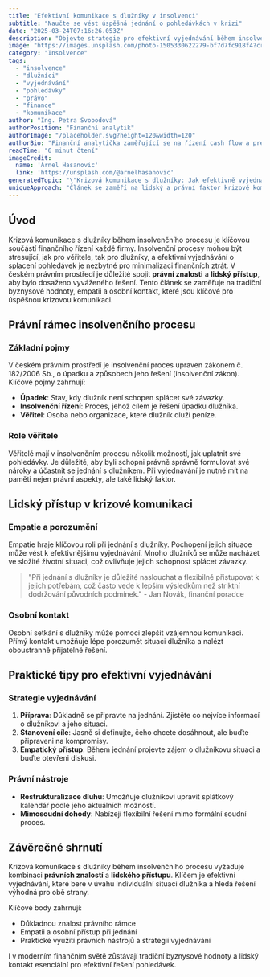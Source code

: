 ```yaml
---
title: "Efektivní komunikace s dlužníky v insolvenci"
subtitle: "Naučte se vést úspěšná jednání o pohledávkách v krizi"
date: "2025-03-24T07:16:26.053Z"
description: "Objevte strategie pro efektivní vyjednávání během insolvenčního procesu v ČR."
image: "https://images.unsplash.com/photo-1505330622279-bf7d7fc918f4?crop=entropy&cs=tinysrgb&fit=max&fm=jpg&ixid=M3w3MjA5MjJ8MHwxfHJhbmRvbXx8fHx8fHx8fDE3NDI4MDA1ODV8&ixlib=rb-4.0.3&q=80&w=1080"
category: "Insolvence"
tags:
  - "insolvence"
  - "dlužníci"
  - "vyjednávání"
  - "pohledávky"
  - "právo"
  - "finance"
  - "komunikace"
author: "Ing. Petra Svobodová"
authorPosition: "Finanční analytik"
authorImage: "/placeholder.svg?height=120&width=120"
authorBio: "Finanční analytička zaměřující se na řízení cash flow a prevenci platební neschopnosti."
readTime: "6 minut čtení"
imageCredit:
  name: 'Arnel Hasanovic'
  link: 'https://unsplash.com/@arnelhasanovic'
generatedTopic: "\"Krizová komunikace s dlužníky: Jak efektivně vyjednávat o splacení pohledávek během insolvenčního procesu v českém právním prostředí\""
uniqueApproach: "Článek se zaměří na lidský a právní faktor krizové komunikace, aniž by spoléhal na technologické nástroje. Představí čtenářům roli empatie a osobního přístupu ve vyjednávání, podpořenou hlubokým pochopením právního prostředí a individuálních situací dlužníků. Tato perspektiva klade důraz na tradiční byznysové hodnoty a lidský kontakt, které zůstávají klíčové i v moderním finančním světě."
---
```


## Úvod

Krizová komunikace s dlužníky během insolvenčního procesu je klíčovou součástí finančního řízení každé firmy. Insolvenční procesy mohou být stresující, jak pro věřitele, tak pro dlužníky, a efektivní vyjednávání o splacení pohledávek je nezbytné pro minimalizaci finančních ztrát. V českém právním prostředí je důležité spojit **právní znalosti** a **lidský přístup**, aby bylo dosaženo vyváženého řešení. Tento článek se zaměřuje na tradiční byznysové hodnoty, empatii a osobní kontakt, které jsou klíčové pro úspěšnou krizovou komunikaci.

## Právní rámec insolvenčního procesu

### Základní pojmy

V českém právním prostředí je insolvenční proces upraven zákonem č. 182/2006 Sb., o úpadku a způsobech jeho řešení (insolvenční zákon). Klíčové pojmy zahrnují:

- **Úpadek**: Stav, kdy dlužník není schopen splácet své závazky.
- **Insolvenční řízení**: Proces, jehož cílem je řešení úpadku dlužníka.
- **Věřitel**: Osoba nebo organizace, které dlužník dluží peníze.

### Role věřitele

Věřitelé mají v insolvenčním procesu několik možností, jak uplatnit své pohledávky. Je důležité, aby byli schopni právně správně formulovat své nároky a účastnit se jednání s dlužníkem. Při vyjednávání je nutné mít na paměti nejen právní aspekty, ale také lidský faktor.

## Lidský přístup v krizové komunikaci

### Empatie a porozumění

Empatie hraje klíčovou roli při jednání s dlužníky. Pochopení jejich situace může vést k efektivnějšímu vyjednávání. Mnoho dlužníků se může nacházet ve složité životní situaci, což ovlivňuje jejich schopnost splácet závazky. 

> "Při jednání s dlužníky je důležité naslouchat a flexibilně přistupovat k jejich potřebám, což často vede k lepším výsledkům než striktní dodržování původních podmínek." - Jan Novák, finanční poradce

### Osobní kontakt

Osobní setkání s dlužníky může pomoci zlepšit vzájemnou komunikaci. Přímý kontakt umožňuje lépe porozumět situaci dlužníka a nalézt oboustranně přijatelné řešení.

## Praktické tipy pro efektivní vyjednávání

### Strategie vyjednávání

1. **Příprava**: Důkladně se připravte na jednání. Zjistěte co nejvíce informací o dlužníkovi a jeho situaci.
2. **Stanovení cíle**: Jasně si definujte, čeho chcete dosáhnout, ale buďte připraveni na kompromisy.
3. **Empatický přístup**: Během jednání projevte zájem o dlužníkovu situaci a buďte otevřeni diskusi.

### Právní nástroje

- **Restrukturalizace dluhu**: Umožňuje dlužníkovi upravit splátkový kalendář podle jeho aktuálních možností.
- **Mimosoudní dohody**: Nabízejí flexibilní řešení mimo formální soudní proces.

## Závěrečné shrnutí

Krizová komunikace s dlužníky během insolvenčního procesu vyžaduje kombinaci **právních znalostí** a **lidského přístupu**. Klíčem je efektivní vyjednávání, které bere v úvahu individuální situaci dlužníka a hledá řešení výhodná pro obě strany. 

Klíčové body zahrnují:

- Důkladnou znalost právního rámce
- Empatii a osobní přístup při jednání
- Praktické využití právních nástrojů a strategií vyjednávání

I v moderním finančním světě zůstávají tradiční byznysové hodnoty a lidský kontakt esenciální pro efektivní řešení pohledávek.